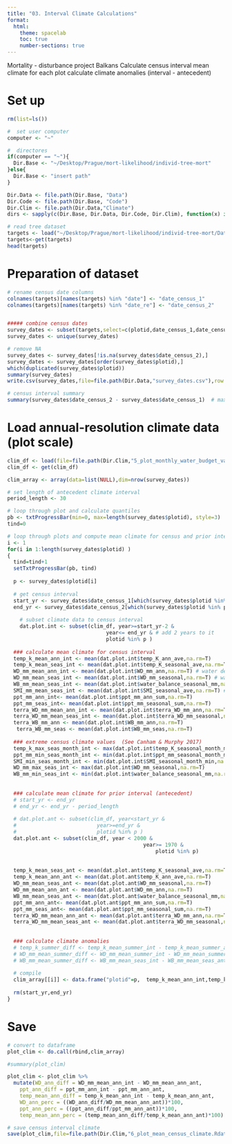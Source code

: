 ```yaml
---
title: "03. Interval Climate Calculations"
format:
  html:
    theme: spacelab
    toc: true
    number-sections: true
---
```



 Mortality - disturbance project Balkans
 Calculate census interval mean climate for each plot
 calculate climate anomalies (interval - antecedent)
 
# Set up
```r
rm(list=ls())

#  set user computer
computer <- "~"

#  directores
if(computer == "~"){
  Dir.Base <- "~/Desktop/Prague/mort-likelihood/individ-tree-mort"
}else{
  Dir.Base <- "insert path"
}

Dir.Data <- file.path(Dir.Base, "Data")
Dir.Code <- file.path(Dir.Base, "Code")
Dir.Clim <- file.path(Dir.Data,"Climate")
dirs <- sapply(c(Dir.Base, Dir.Data, Dir.Code, Dir.Clim), function(x) if(!dir.exists(x)) dir.create(x))
```

```r
# read tree dataset
targets <- load("~/Desktop/Prague/mort-likelihood/individ-tree-mort/Data/full_trees.Rdata")
targets<-get(targets)
head(targets)
```

# Preparation of dataset
```r
# rename census date columns
colnames(targets)[names(targets) %in% "date"] <- "date_census_1"
colnames(targets)[names(targets) %in% "date_re"] <- "date_census_2"


##### combine census dates
survey_dates <- subset(targets,select=c(plotid,date_census_1,date_census_2))
survey_dates <- unique(survey_dates)

# remove NA
survey_dates <- survey_dates[!is.na(survey_dates$date_census_2),]
survey_dates <- survey_dates[order(survey_dates$plotid),]
which(duplicated(survey_dates$plotid))
summary(survey_dates)
write.csv(survey_dates,file=file.path(Dir.Data,"survey_dates.csv"),row.names=F)

# census interval summary
summary(survey_dates$date_census_2 - survey_dates$date_census_1)  # max = 7 years
```

# Load annual-resolution climate data (plot scale)
```r
clim_df <- load(file=file.path(Dir.Clim,"5_plot_monthly_water_budget_variables.Rdata"))
clim_df <- get(clim_df)

clim_array <- array(data=list(NULL),dim=nrow(survey_dates))

# set length of antecedent climate interval
period_length <- 30

# loop through plot and calculate quantiles
pb <- txtProgressBar(min=0, max=length(survey_dates$plotid), style=3)  # progress bar
tind=0

# loop through plots and compute mean climate for census and prior intervals
i <- 1
for(i in 1:length(survey_dates$plotid) )   
{
  tind=tind+1
  setTxtProgressBar(pb, tind)
  
  p <- survey_dates$plotid[i]
  
  # get census interval
  start_yr <- survey_dates$date_census_1[which(survey_dates$plotid %in% p)]
  end_yr <- survey_dates$date_census_2[which(survey_dates$plotid %in% p)]
  
  	# subset climate data to census interval
  	dat.plot.int <- subset(clim_df, year>=start_yr-2 &
  								year<= end_yr & # add 2 years to it
  								plotid %in% p )
  
  ### calculate mean climate for census interval
  temp_k_mean_ann_int <- mean(dat.plot.int$temp_K_ann_ave,na.rm=T)   
  temp_k_mean_seas_int <- mean(dat.plot.int$temp_K_seasonal_ave,na.rm=T)  
  WD_mm_mean_ann_int <- mean(dat.plot.int$WD_mm_ann,na.rm=T) # water deficit (PET-AET)
  WD_mm_mean_seas_int <- mean(dat.plot.int$WD_mm_seasonal,na.rm=T) # water deficit (PET-AET)
  WB_mm_mean_seas_int <- mean(dat.plot.int$water_balance_seasonal_mm,na.rm=T) # effective growing season water supply
  SMI_mm_mean_seas_int <- mean(dat.plot.int$SMI_seasonal_ave,na.rm=T) # effective growing season water supply
  ppt_mm_ann_int<- mean(dat.plot.int$ppt_mm_ann_sum,na.rm=T)
  ppt_mm_seas_int<- mean(dat.plot.int$ppt_mm_seasonal_sum,na.rm=T)
  terra_WD_mm_mean_ann_int <- mean(dat.plot.int$terra_WD_mm_ann,na.rm=T) # water deficit (PET-AET)
  terra_WD_mm_mean_seas_int <- mean(dat.plot.int$terra_WD_mm_seasonal,na.rm=T) # water deficit (PET-AET)
  terra_WB_mm_ann <- mean(dat.plot.int$WB_mm_ann,na.rm=T)
   terra_WB_mm_seas <- mean(dat.plot.int$WB_mm_seas,na.rm=T)
   
  ### extreme census climate values  (See Canham & Murphy 2017)
  temp_k_max_seas_month_int <- max(dat.plot.int$temp_K_seasonal_month_max,na.rm=T)   # max monthly_level temp during growing season
  ppt_mm_min_seas_month_int <- min(dat.plot.int$ppt_mm_seasonal_month_min,na.rm=T)  
  SMI_min_seas_month_int <- min(dat.plot.int$SMI_seasonal_month_min,na.rm=T)  
  WD_mm_max_seas_int <- max(dat.plot.int$WD_mm_seasonal,na.rm=T)
  WB_mm_min_seas_int <- min(dat.plot.int$water_balance_seasonal_mm,na.rm=T)
  
  
  ### calculate mean climate for prior interval (antecedent)
  # start_yr <- end_yr
  # end_yr <- end_yr - period_length
  
  # dat.plot.ant <- subset(clim_df, year<start_yr &
  #                          year>=end_yr &
  #                          plotid %in% p )
  dat.plot.ant <- subset(clim_df, year < 2000 &
                           					year>= 1970 &
                            					plotid %in% p)
                           
  
  temp_k_mean_seas_ant <- mean(dat.plot.ant$temp_K_seasonal_ave,na.rm=T)
  temp_k_mean_ann_ant <- mean(dat.plot.ant$temp_K_ann_ave,na.rm=T)
  WD_mm_mean_seas_ant <- mean(dat.plot.ant$WD_mm_seasonal,na.rm=T)
  WD_mm_mean_ann_ant <- mean(dat.plot.ant$WD_mm_ann,na.rm=T)
  WB_mm_mean_seas_ant <- mean(dat.plot.ant$water_balance_seasonal_mm,na.rm=T)
  ppt_mm_ann_ant<- mean(dat.plot.ant$ppt_mm_ann_sum,na.rm=T)
  ppt_mm_seas_ant<- mean(dat.plot.ant$ppt_mm_seasonal_sum,na.rm=T)
  terra_WD_mm_mean_ann_ant <- mean(dat.plot.ant$terra_WD_mm_ann,na.rm=T) # water deficit (PET-AET)
  terra_WD_mm_mean_seas_ant <- mean(dat.plot.ant$terra_WD_mm_seasonal,na.rm=T) # water deficit (PET-AET)
  
  
  ### calculate climate anomalies
  # temp_k_summer_diff <- temp_k_mean_summer_int - temp_k_mean_summer_ant 
  # WD_mm_mean_summer_diff <- WD_mm_mean_summer_int - WD_mm_mean_summer_ann_ant 
  # WB_mm_mean_summer_diff <- WB_mm_mean_seas_int - WB_mm_mean_seas_ant 
  
  # compile
  clim_array[[i]] <- data.frame("plotid"=p,  temp_k_mean_ann_int,temp_k_mean_seas_int,WD_mm_mean_seas_int,WD_mm_mean_ann_int,WB_mm_mean_seas_int,SMI_mm_mean_seas_int,ppt_mm_ann_int,ppt_mm_seas_int,temp_k_max_seas_month_int,ppt_mm_min_seas_month_int,SMI_min_seas_month_int,WD_mm_max_seas_int,WB_mm_min_seas_int, temp_k_mean_seas_ant,temp_k_mean_ann_ant,WD_mm_mean_seas_ant,WD_mm_mean_ann_ant,WB_mm_mean_seas_ant,ppt_mm_ann_ant, ppt_mm_seas_ant,terra_WD_mm_mean_ann_ant,terra_WD_mm_mean_seas_ant, terra_WD_mm_mean_ann_int, terra_WD_mm_mean_seas_int,terra_WB_mm_ann,terra_WB_mm_seas )
  
  rm(start_yr,end_yr)
}
```

# Save
```r
# convert to dataframe
plot_clim <- do.call(rbind,clim_array)

#summary(plot_clim)

plot_clim <- plot_clim %>%
  mutate(WD_ann_diff = WD_mm_mean_ann_int - WD_mm_mean_ann_ant,
    ppt_ann_diff = ppt_mm_ann_int - ppt_mm_ann_ant,
    temp_mean_ann_diff = temp_k_mean_ann_int - temp_k_mean_ann_ant,
    WD_ann_perc = ((WD_ann_diff/WD_mm_mean_ann_ant))*100,
    ppt_ann_perc = ((ppt_ann_diff/ppt_mm_ann_ant))*100,
    temp_mean_ann_perc = (temp_mean_ann_diff/temp_k_mean_ann_ant)*100)

# save census interval climate
save(plot_clim,file=file.path(Dir.Clim,"6_plot_mean_census_climate.Rdata"))
```

